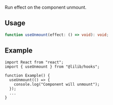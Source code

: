 Run effect on the component unmount.

## Usage

```ts
function useUnmount(effect: () => void): void;
```

## Example

```tsx
import React from "react";
import { useUnmount } from "@lilib/hooks";

function Example() {
  useUnmount(() => {
    console.log("Component will unmount");
  });
  ...
}
```
